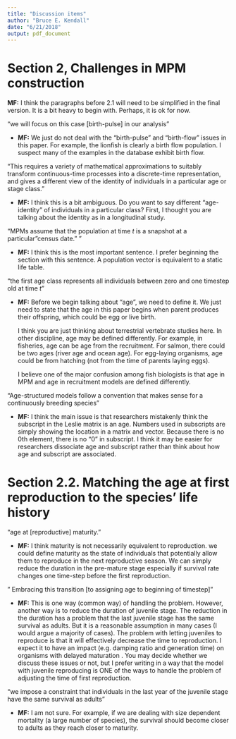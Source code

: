```yaml
---
title: "Discussion items"
author: "Bruce E. Kendall"
date: "6/21/2018"
output: pdf_document
---
```


# Section 2, Challenges in MPM construction

**MF:** I think the paragraphs before 2.1 will need to be simplified in the final version. It is a bit heavy to begin with. Perhaps, it is ok for now. 

"we will focus on this case [birth-pulse] in our analysis"  

- **MF:** We just do not deal with the "birth-pulse" and "birth-flow" issues in this paper. For example, the lionfish is clearly a birth flow population. I suspect many of the examples in the database exhibit birth flow. 

"This requires a variety of mathematical approximations to suitably transform continuous-time processes into a discrete-time representation, and gives a different view of the identity of individuals in a particular age or stage class. "  

- **MF:** I think this is a bit ambiguous. Do you want to say different "age-identity" of individuals in a particular class? First, I thought you are talking about the identity as in a longitudinal study.  

"MPMs assume that the population at time $t$ is a snapshot at a particular "census date." "  

- **MF:** I think this is the most important sentence. I prefer beginning the section with this sentence. A population vector is equivalent to a static life table.  

"the first age class represents all individuals between zero and one timestep old at time $t$"    

- **MF:** Before we begin talking about "age", we need to define it.  We just need to state that the age in this paper begins when parent produces their offspring, which could be egg or live birth.

    I think you are just thinking about terrestrial vertebrate studies here. In other discipline, age may be defined differently. For example, in fisheries, age can be age from the recruitment. For salmon, there could be two ages (river age and ocean age). For egg-laying organisms, age could be from hatching (not from the time of parents  laying eggs).  

    I believe one of the major confusion among fish biologists is that age in MPM and age in recruitment models are defined differently.

"Age-structured models follow a convention that makes sense for a continuously breeding species"

- **MF:** I think the main issue is that researchers mistakenly think the subscript in the Leslie matrix is an age. Numbers used in subscripts are simply showing the location in a matrix and vector. Because there is no 0th element, there is no "0" in subscript. I think it may be easier for researchers dissociate age and subscript rather than think about how age and subscript are associated. 

# Section 2.2. Matching the age at first reproduction to the species’ life history
“age at [reproductive] maturity."

- **MF:** I think maturity is not necessarily equivalent to reproduction. we could define maturity as the state of individuals that potentially allow them to reproduce in the next reproductive season. We can simply reduce the duration in the pre-mature stage especially if survival rate changes one time-step before the first reproduction. 

" Embracing this transition [to assigning age to beginning of timestep]"

- **MF:** This is one way (common way) of handling the problem. However, another way is to reduce the duration of juvenile stage. The reduction in the duration has a problem that the last juvenile stage has the same survival as adults. But it is a reasonable assumption in many cases (I would argue a majority of cases). The problem with letting juveniles to reproduce is that it will effectively decrease the time to reproduction. I expect it to have an impact (e.g. damping ratio and generation time) on organisms with delayed maturation . You may decide whether we discuss these issues or not, but I prefer writing in a way that the model with juvenile reproducing is ONE of the ways to handle the problem of adjusting the time of first reproduction.   

"we impose a constraint that individuals in the last year of the juvenile stage have the same survival as adults"

- **MF:** I am not sure. For example, if we are dealing with size dependent mortality (a large number of species), the survival should become closer to adults as they reach closer to maturity. 

